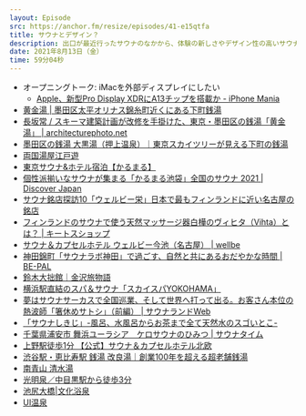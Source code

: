```yaml
---
layout: Episode
src: https://anchor.fm/resize/episodes/41-e15qtfa
title: サウナとデザイン？
description: 出口が最近行ったサウナのなかから、体験の新しさやデザイン性の高いサウナについて話しました。
date: 2021年8月13日（金）
time: 59分04秒
---
```


- オープニングトーク: iMacを外部ディスプレイにしたい
  - [Apple、新型Pro Display XDRにA13チップを搭載か - iPhone Mania](https://iphone-mania.jp/news-384743/)
- [黄金湯 | 墨田区太平オリナス錦糸町近くにある下町銭湯](https://koganeyu.com/)
- [長坂常 / スキーマ建築計画が改修を手掛けた、東京・墨田区の銭湯「黄金湯」 | architecturephoto.net](https://architecturephoto.net/100748/)
- [墨田区の銭湯 大黒湯（押上温泉）｜東京スカイツリーが見える下町の銭湯](https://www.daikokuyu.com/)
- [両国湯屋江戸遊](https://www.edoyu.com/ryougoku/)
- [東京サウナ&ホテル宿泊【かるまる】](https://karumaru.jp/)
- [個性派揃いなサウナが集まる「かるまる池袋」全国のサウナ 2021 | Discover Japan](https://discoverjapan-web.com/article/43153)
- [サウナ銘店探訪10「ウェルビー栄」日本で最もフィンランドに近い名古屋の銘店](https://saunatime.jp/articles/32/)
- [フィンランドのサウナで使う天然マッサージ器白樺のヴィヒタ（Vihta）とは？ | キートスショップ](https://kiitos.shop/blog/archive/what-is-vihta-sauna-finland-birch.html)
- [サウナ＆カプセルホテル ウェルビー今池（名古屋） | wellbe](https://www.wellbe.co.jp/imaike/)
- [神田錦町「サウナラボ神田」で過ごす、自然と共にあるおだやかな時間 | BE-PAL](https://www.bepal.net/news/157539)
- [鈴木大拙館｜金沢旅物語](https://www.kanazawa-kankoukyoukai.or.jp/spot/detail_10156.html)
- [横浜駅直結のスパ＆サウナ「スカイスパYOKOHAMA」](https://www.skyspa.co.jp/)
- [夢はサウナサーカスで全国巡業、そして世界へ打って出る。お客さん本位の熱波師「箸休めサトシ」（前編） | サウナランドWeb](https://saunaland.jp/2021/05/10/satoshi01/)
- [「サウナしきじ」-風呂、水風呂からお茶まで全て天然水のスゴいとこ-](https://www.fashionsnap.com/article/sauna01-shikiji/)
- [千葉県浦安市 舞浜ユーラシア　ケロサウナのひみつ | サウナタイム](https://saunatime.jp/articles/76/)
- [上野駅徒歩1分 【公式】サウナ＆カプセルホテル北欧](https://www.saunahokuou.com/)
- [渋谷駅・恵比寿駅 銭湯 改良湯｜創業100年を超える超老舗銭湯](https://kairyou-yu.com/)
- [南青山 清水湯](https://shimizuyu.jp/)
- [光明泉／中目黒駅から徒歩3分](http://kohmeisen.com/)
- [池尻大橋|文化浴泉](https://www.bunkayokusen1010.com/blank-2)
- [UI温泉](http://ui.kayac.com/event/onsen2015/)
